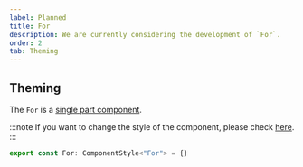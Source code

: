 ```yaml
---
label: Planned
title: For
description: We are currently considering the development of `For`.
order: 2
tab: Theming
---
```


## Theming

The `For` is a [single part component](/styled-system/theming/component-styles#single-part-components).

:::note
If you want to change the style of the component, please check [here](/styled-system/theming/customize-theme#changing-the-style-of-components).
:::

```ts
export const For: ComponentStyle<"For"> = {}
```
